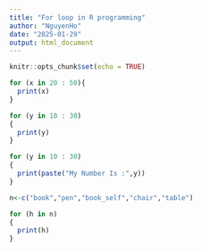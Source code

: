 ```yaml
---
title: "For loop in R programming"
author: "NguyenHo"
date: "2025-01-29"
output: html_document
---
```


```r
knitr::opts_chunk$set(echo = TRUE)
```

```r
for (x in 20 : 50){
  print(x)
}
```


```r
for (y in 10 : 30)
{
  print(y)
}
```


```r
for (y in 10 : 30)
{
  print(paste("My Number Is :",y))
}
```


```r
n<-c("book","pen","book_self","chair","table")
```


```r
for (h in n)
{
  print(h)
}
```

